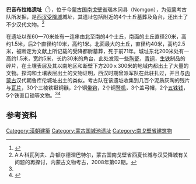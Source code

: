 '''巴音布拉格遗址'''（{{lang|mn|Баянбулагийн туурь}}<ref>{{cite web |author1=Ц.Төрбат |title=Баянбулагийн туурь |url=https://mongoltoli.mn/history/h/170 |website=Монголын түүх |access-date=2019-08-07 |archive-date=2018-01-03 |archive-url=https://web.archive.org/web/20180103220128/https://mongoltoli.mn/history/h/170 |dead-url=no }}</ref>），位于今[[蒙古国|蒙古国]][[南戈壁省|南戈壁省]]瑙木冈县（Nomgon），为[[俄罗斯|俄]][[蒙古国|蒙]]考古队所发掘，是[[西汉|西汉]][[受降城|受降城]]城址，其遗址包括附近的4个土丘墓葬及角台，还出土了不少汉代文物。<ref name="科瓦列夫">А·А·科瓦列夫、Д·额尔德涅巴特尔，蒙古国南戈壁省西夏长城与汉受降城有关问题的再探讨，内蒙古文物考古，2008年第02期。</ref>   

在遗址以东60—70米处有一连串由北至南的4个土丘，南面的土丘直径20米，高约1.5米，后2个直径约10米，高约1米。北面最大的土丘，直径约40米，高约2.5米，被断定为文献上所记载的受降都尉墓葬，死于前71年。城址东北200米处有一高约1.5米，宽约5米，长约30米的角台，此处发现一些[[陶瓷|陶瓷]]，[[青铜|青铜]]，[[生铁|生铁]]制品的碎片，在土壤表层及其以南地区和断壁下方200ｘ300米的地域内都出土了大量的文物。探沟和土壤表层出土的文物证明，西汉时期曾派军队在此驻扎过，并且与[[内蒙古|内蒙古]]汉代朝鲁库伦城址出土的类似。考古队在该遗址收集到几百个泥质灰陶的残片与[[瓦片|瓦片]]，30个三棱铁铤铜镞，2个铜[[带钩|带钩]]，2个铜[[弩机|弩机]]，3个盖弓帽，2个[[五铢钱|五铢钱]]，5个铁直口锸等文物。<ref name="科瓦列夫"/><ref>{{cite web |title=Baian Bulag. Objects with inscriptions |url=https://www.researchgate.net/figure/Baian-Bulag-Objects-with-inscriptions-1-clay-seal-imprint-inv-no-T2520-2-5-bronze_fig12_303140139}}</ref>

== 参考资料 ==
{{reflist}}
{{coord|42|36|N|105|10.5|E|source:kolossus-trwiki|display=title}}

[[Category:漢朝建築|Category:漢朝建築]]
[[Category:蒙古国城池遗址|Category:蒙古国城池遗址]]
[[Category:南戈壁省建筑物|Category:南戈壁省建筑物]]